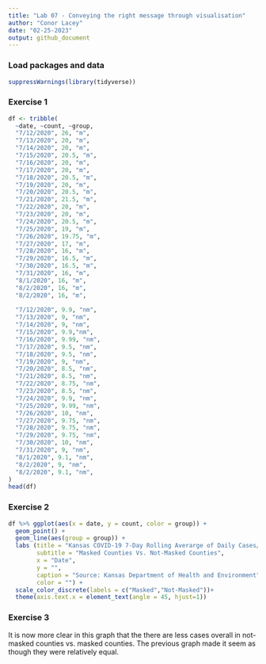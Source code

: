 ```yaml
---
title: "Lab 07 - Conveying the right message through visualisation"
author: "Conor Lacey"
date: "02-25-2023"
output: github_document
---
```


### Load packages and data

```r
suppressWarnings(library(tidyverse)) 
```

### Exercise 1
```r
df <- tribble(
  ~date, ~count, ~group,
  "7/12/2020", 26, "m",
  "7/13/2020", 20, "m",
  "7/14/2020", 20, "m",
  "7/15/2020", 20.5, "m",
  "7/16/2020", 20, "m",
  "7/17/2020", 20, "m",
  "7/18/2020", 20.5, "m",
  "7/19/2020", 20, "m",
  "7/20/2020", 20.5, "m",
  "7/21/2020", 21.5, "m",
  "7/22/2020", 20, "m",
  "7/23/2020", 20, "m",
  "7/24/2020", 20.5, "m",
  "7/25/2020", 19, "m",
  "7/26/2020", 19.75, "m",
  "7/27/2020", 17, "m",
  "7/28/2020", 16, "m",
  "7/29/2020", 16.5, "m",
  "7/30/2020", 16.5, "m",
  "7/31/2020", 16, "m",
  "8/1/2020", 16, "m",
  "8/2/2020", 16, "m",
  "8/2/2020", 16, "m",
  
  "7/12/2020", 9.9, "nm",
  "7/13/2020", 9, "nm",
  "7/14/2020", 9, "nm",
  "7/15/2020", 9.9,"nm",
  "7/16/2020", 9.99, "nm",
  "7/17/2020", 9.5, "nm",
  "7/18/2020", 9.5, "nm",
  "7/19/2020", 9, "nm",
  "7/20/2020", 8.5, "nm",
  "7/21/2020", 8.5, "nm",
  "7/22/2020", 8.75, "nm",
  "7/23/2020", 8.5, "nm",
  "7/24/2020", 9.9, "nm",
  "7/25/2020", 9.99, "nm",
  "7/26/2020", 10, "nm",
  "7/27/2020", 9.75, "nm",
  "7/28/2020", 9.75, "nm",
  "7/29/2020", 9.75, "nm",
  "7/30/2020", 10, "nm",
  "7/31/2020", 9, "nm",
  "8/1/2020", 9.1, "nm",
  "8/2/2020", 9, "nm",
  "8/2/2020", 9.1, "nm",
)
head(df)
```


### Exercise 2
```r
df %>% ggplot(aes(x = date, y = count, color = group)) + 
  geom_point() +
  geom_line(aes(group = group)) +
  labs (title = "Kansas COVID-19 7-Day Rolling Averarge of Daily Cases/Per 100K Population",
        subtitle = "Masked Counties Vs. Not-Masked Counties",
        x = "Date",
        y = "",
        caption = "Source: Kansas Department of Health and Environment",
        color = "") + 
  scale_color_discrete(labels = c("Masked","Not-Masked"))+
  theme(axis.text.x = element_text(angle = 45, hjust=1)) 
```

### Exercise 3

It is now more clear in this graph that the there are less cases overall in not-masked counties vs. masked counties. The previous graph made it seem as though they were relatively equal. 


